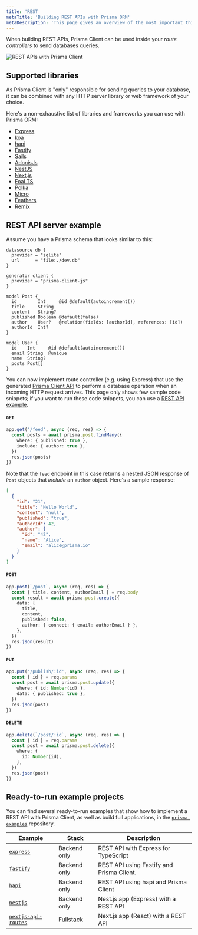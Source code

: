 ```yaml
---
title: 'REST'
metaTitle: 'Building REST APIs with Prisma ORM'
metaDescription: 'This page gives an overview of the most important things when building REST APIs with Prisma. It shows practical examples and the supported libraries.'
---
```


<TopBlock>

When building REST APIs, Prisma Client can be used inside your _route controllers_ to send databases queries.

![REST APIs with Prisma Client](../100-introduction/prisma-rest-apis.png)

</TopBlock>

## Supported libraries

As Prisma Client is "only" responsible for sending queries to your database, it can be combined with any HTTP server library or web framework of your choice.

Here's a non-exhaustive list of libraries and frameworks you can use with Prisma ORM:

- [Express](https://expressjs.com/)
- [koa](https://koajs.com/)
- [hapi](https://hapi.dev/)
- [Fastify](https://fastify.dev/)
- [Sails](https://sailsjs.com/)
- [AdonisJs](https://adonisjs.com/)
- [NestJS](https://nestjs.com/)
- [Next.js](https://nextjs.org/)
- [Foal TS](https://foalts.org/)
- [Polka](https://github.com/lukeed/polka)
- [Micro](https://github.com/zeit/micro)
- [Feathers](https://feathersjs.com/)
- [Remix](https://remix.run/)

## REST API server example

Assume you have a Prisma schema that looks similar to this:

```prisma
datasource db {
  provider = "sqlite"
  url      = "file:./dev.db"
}

generator client {
  provider = "prisma-client-js"
}

model Post {
  id        Int     @id @default(autoincrement())
  title     String
  content   String?
  published Boolean @default(false)
  author    User?   @relation(fields: [authorId], references: [id])
  authorId  Int?
}

model User {
  id    Int     @id @default(autoincrement())
  email String  @unique
  name  String?
  posts Post[]
}
```

You can now implement route controller (e.g. using Express) that use the generated [Prisma Client API](/orm/prisma-client) to perform a database operation when an incoming HTTP request arrives. This page only shows few sample code snippets; if you want to run these code snippets, you can use a [REST API example](https://pris.ly/e/ts/rest-express).

#### `GET`

```ts
app.get('/feed', async (req, res) => {
  const posts = await prisma.post.findMany({
    where: { published: true },
    include: { author: true },
  })
  res.json(posts)
})
```

Note that the `feed` endpoint in this case returns a nested JSON response of `Post` objects that _include_ an `author` object. Here's a sample response:

```json
[
  {
    "id": "21",
    "title": "Hello World",
    "content": "null",
    "published": "true",
    "authorId": 42,
    "author": {
      "id": "42",
      "name": "Alice",
      "email": "alice@prisma.io"
    }
  }
]
```

#### `POST`

```ts
app.post(`/post`, async (req, res) => {
  const { title, content, authorEmail } = req.body
  const result = await prisma.post.create({
    data: {
      title,
      content,
      published: false,
      author: { connect: { email: authorEmail } },
    },
  })
  res.json(result)
})
```

#### `PUT`

```ts
app.put('/publish/:id', async (req, res) => {
  const { id } = req.params
  const post = await prisma.post.update({
    where: { id: Number(id) },
    data: { published: true },
  })
  res.json(post)
})
```

#### `DELETE`

```ts
app.delete(`/post/:id`, async (req, res) => {
  const { id } = req.params
  const post = await prisma.post.delete({
    where: {
      id: Number(id),
    },
  })
  res.json(post)
})
```

## Ready-to-run example projects

You can find several ready-to-run examples that show how to implement a REST API with Prisma Client, as well as build full applications, in the [`prisma-examples`](https://github.com/prisma/prisma-examples/) repository.

| **Example**                                                                                                                   | **Stack**    | **Description**                                |
| ----------------------------------------------------------------------------------------------------------------------------- | ------------ | ---------------------------------------------- |
| [`express`](https://pris.ly/e/ts/rest-express)                               | Backend only | REST API with Express for TypeScript           |
| [`fastify`](https://pris.ly/e/ts/rest-fastify)                               | Backend only | REST API using Fastify and Prisma Client.      |
| [`hapi`](https://pris.ly/e/ts/rest-hapi)                                     | Backend only | REST API using hapi and Prisma Client          |
| [`nestjs`](https://pris.ly/e/ts/rest-nestjs)                                 | Backend only | Nest.js app (Express) with a REST API          |
| [`nextjs-api-routes`](https://pris.ly/e/ts/rest-nextjs-api-routes)           | Fullstack    | Next.js app (React) with a REST API            |
